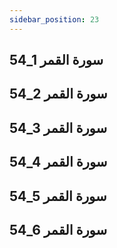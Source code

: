 ```yaml
---
sidebar_position: 23
---
```


## 54_1 سورة القمر
<YouTube videoId='VuN-taTOXZA' opts={opts} />

## 54_2 سورة القمر
<YouTube videoId='qCJO9T62-8c' opts={opts} />

## 54_3 سورة القمر
<YouTube videoId='HkFKwcMb0XI' opts={opts} />

## 54_4 سورة القمر
<YouTube videoId='j_AR1fz3LFY' opts={opts} />

## 54_5 سورة القمر
<YouTube videoId='0RA5GCI6F_4' opts={opts} />

## 54_6 سورة القمر
<YouTube videoId='xHcdIULDIhM' opts={opts} />
